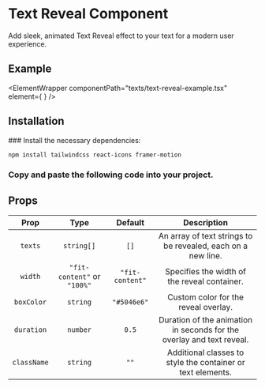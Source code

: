 

# Text Reveal Component

Add sleek, animated Text Reveal effect to your text for a modern user experience.

## Example

<ElementWrapper
  componentPath="texts/text-reveal-example.tsx"
  element={
    <ElementPreviewWrapper>
      <Example />
    </ElementPreviewWrapper>
  }
/>

## Installation

<Steps>
### Install the necessary dependencies:

```bash copy
npm install tailwindcss react-icons framer-motion
```

### Copy and paste the following code into your project.

<CodeWrapper codePath="/texts/text-reveal.tsx" />

</Steps>


## Props

|  Prop    |  Type                        |  Default        |  Description                                                                                      |
|:----------:|:------------------------------:|:-----------------:|:--------------------------------------------------------------------------------------------------:|
| `texts`    | `string[]`                    | `[]`              | An array of text strings to be revealed, each on a new line.                                       |
| `width`    | `"fit-content"` or `"100%"`   | `"fit-content"`   | Specifies the width of the reveal container.                                                      |
| `boxColor` | `string`                      | `"#5046e6"`       | Custom color for the reveal overlay.                                                              |
| `duration` | `number`                      | `0.5`             | Duration of the animation in seconds for the overlay and text reveal.                             |
| `className`| `string`                      | `""`              | Additional classes to style the container or text elements.                                       |



